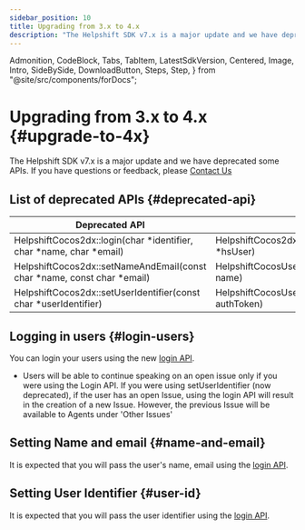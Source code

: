 ```yaml
---
sidebar_position: 10
title: Upgrading from 3.x to 4.x
description: "The Helpshift SDK v7.x is a major update and we have deprecated some APIs. If you have questions or feedback, please Contact Us"
---
```


  Admonition,
  CodeBlock,
  Tabs,
  TabItem,
  LatestSdkVersion,
  Centered,
  Image,
  Intro,
  SideBySide,
  DownloadButton,
  Steps,
  Step,
} from "@site/src/components/forDocs";

# Upgrading from 3.x to 4.x {#upgrade-to-4x}

<Intro>

The Helpshift SDK v7.x is a major update and we have deprecated some APIs. If you have questions or feedback, please <a href="https://support.helpshift.com/kb/contact/" target="_blank">Contact Us</a>

</Intro>

## List of deprecated APIs {#deprecated-api}

| Deprecated API                                                          | New API                                                   |
| ----------------------------------------------------------------------- | --------------------------------------------------------- |
| HelpshiftCocos2dx::login(char *identifier, char *name, char \*email)    | HelpshiftCocos2dx::login(HelpshiftCocosUser \*hsUser)     |
| HelpshiftCocos2dx::setNameAndEmail(const char *name, const char *email) | HelpshiftCocosUserBuilder::setName(char\* name)           |
| HelpshiftCocos2dx::setUserIdentifier(const char \*userIdentifier)       | HelpshiftCocosUserBuilder::setAuthToken(char\* authToken) |

## Logging in users {#login-users}

You can login your users using the new [login API](/cocos2d-x/users-ios#logged-in-users).

<Admonition type="info" title="Note">

- Users will be able to continue speaking on an open issue only if you were using the Login API. If you were using setUserIdentifier (now deprecated), if the user has an open Issue, using the login API will result in the creation of a new Issue. However, the previous Issue will be available to Agents under 'Other Issues'

</Admonition>

## Setting Name and email {#name-and-email}

It is expected that you will pass the user's name, email using the [login API](/cocos2d-x/users-ios#logged-in-users).

## Setting User Identifier {#user-id}

It is expected that you will pass the user identifier using the [login API](/cocos2d-x/users-ios#logged-in-users).
